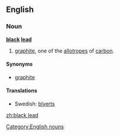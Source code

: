 ==English==
===Noun===
'''[[black]] [[lead]]'''
#[[graphite]], one of the [[allotrope]]s of [[carbon]].

====Synonyms====
*[[graphite]]

====Translations====
{{trans-top|allotrope of carbon}}
{{trans-mid}}
*Swedish: [[blyerts]] {{c}}
{{trans-bottom}}

[[Category:English nouns]]

[[zh:black lead]]